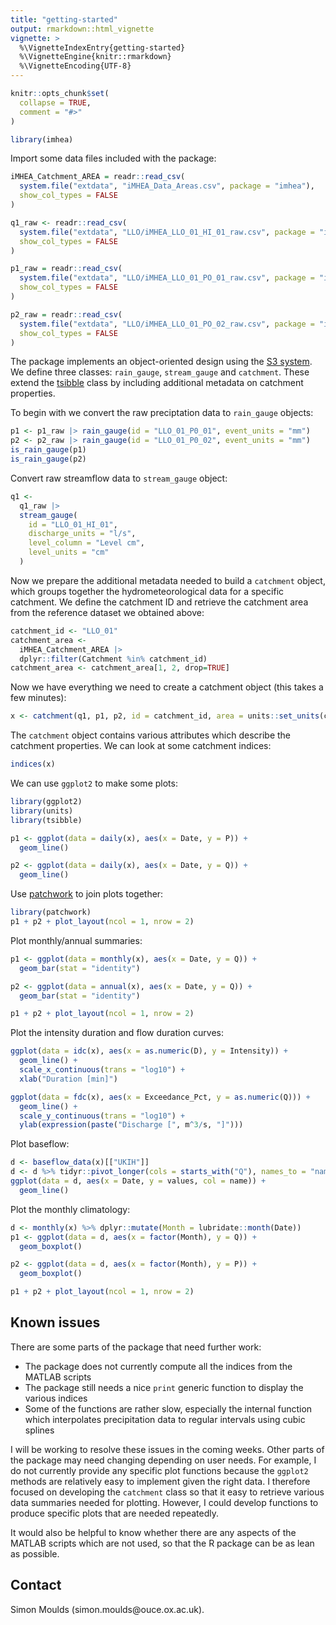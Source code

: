 ```yaml
---
title: "getting-started"
output: rmarkdown::html_vignette
vignette: >
  %\VignetteIndexEntry{getting-started}
  %\VignetteEngine{knitr::rmarkdown}
  %\VignetteEncoding{UTF-8}
---
```


```r
knitr::opts_chunk$set(
  collapse = TRUE,
  comment = "#>"
)
```

```r
library(imhea)
```

Import some data files included with the package:

```r
iMHEA_Catchment_AREA = readr::read_csv(
  system.file("extdata", "iMHEA_Data_Areas.csv", package = "imhea"),
  show_col_types = FALSE
)

q1_raw <- readr::read_csv(
  system.file("extdata", "LLO/iMHEA_LLO_01_HI_01_raw.csv", package = "imhea"),
  show_col_types = FALSE
)

p1_raw = readr::read_csv(
  system.file("extdata", "LLO/iMHEA_LLO_01_PO_01_raw.csv", package = "imhea"),
  show_col_types = FALSE
)

p2_raw = readr::read_csv(
  system.file("extdata", "LLO/iMHEA_LLO_01_PO_02_raw.csv", package = "imhea"),
  show_col_types = FALSE
)
```

The package implements an object-oriented design using the [S3 system](https://adv-r.hadley.nz/s3.html). We define three classes: `rain_gauge`, `stream_gauge` and `catchment`. These extend the [tsibble](https://tsibble.tidyverts.org) class by including additional metadata on catchment properties. 

To begin with we convert the raw preciptation data to `rain_gauge` objects:

```r
p1 <- p1_raw |> rain_gauge(id = "LLO_01_P0_01", event_units = "mm")
p2 <- p2_raw |> rain_gauge(id = "LLO_01_P0_02", event_units = "mm")
is_rain_gauge(p1)
is_rain_gauge(p2)
```

Convert raw streamflow data to `stream_gauge` object:

```r
q1 <-
  q1_raw |>
  stream_gauge(
    id = "LLO_01_HI_01",
    discharge_units = "l/s",
    level_column = "Level cm",
    level_units = "cm"
  )
```

Now we prepare the additional metadata needed to build a `catchment` object, which groups together the hydrometeorological data for a specific catchment. We define the catchment ID and retrieve the catchment area from the reference dataset we obtained above:

```r
catchment_id <- "LLO_01"
catchment_area <-
  iMHEA_Catchment_AREA |>
  dplyr::filter(Catchment %in% catchment_id)
catchment_area <- catchment_area[1, 2, drop=TRUE]
```

Now we have everything we need to create a catchment object (this takes a few minutes):

```r
x <- catchment(q1, p1, p2, id = catchment_id, area = units::set_units(catchment_area, km^2))
```

The `catchment` object contains various attributes which describe the catchment properties. We can look at some catchment indices:

```r
indices(x)
```

We can use `ggplot2` to make some plots:

```r
library(ggplot2)
library(units)
library(tsibble)

p1 <- ggplot(data = daily(x), aes(x = Date, y = P)) +
  geom_line()

p2 <- ggplot(data = daily(x), aes(x = Date, y = Q)) +
  geom_line()
```

Use [patchwork](https://patchwork.data-imaginist.com)  to join plots together:

```r
library(patchwork)
p1 + p2 + plot_layout(ncol = 1, nrow = 2)
```

Plot monthly/annual summaries:

```r
p1 <- ggplot(data = monthly(x), aes(x = Date, y = Q)) +
  geom_bar(stat = "identity")

p2 <- ggplot(data = annual(x), aes(x = Date, y = Q)) +
  geom_bar(stat = "identity")

p1 + p2 + plot_layout(ncol = 1, nrow = 2)
```

Plot the intensity duration and flow duration curves: 

```r
ggplot(data = idc(x), aes(x = as.numeric(D), y = Intensity)) +
  geom_line() +
  scale_x_continuous(trans = "log10") +
  xlab("Duration [min]")
```

```r
ggplot(data = fdc(x), aes(x = Exceedance_Pct, y = as.numeric(Q))) +
  geom_line() +
  scale_y_continuous(trans = "log10") +
  ylab(expression(paste("Discharge [", m^3/s, "]")))
```

Plot baseflow:

```r
d <- baseflow_data(x)[["UKIH"]]
d <- d %>% tidyr::pivot_longer(cols = starts_with("Q"), names_to = "name", values_to = "values")
ggplot(data = d, aes(x = Date, y = values, col = name)) +
  geom_line()
```

Plot the monthly climatology:

```r
d <- monthly(x) %>% dplyr::mutate(Month = lubridate::month(Date))
p1 <- ggplot(data = d, aes(x = factor(Month), y = Q)) +
  geom_boxplot()

p2 <- ggplot(data = d, aes(x = factor(Month), y = P)) +
  geom_boxplot()

p1 + p2 + plot_layout(ncol = 1, nrow = 2)
```

## Known issues 

There are some parts of the package that need further work:

* The package does not currently compute all the indices from the MATLAB scripts
* The package still needs a nice `print` generic function to display the various indices
* Some of the functions are rather slow, especially the internal function which interpolates precipitation data to regular intervals using cubic splines

I will be working to resolve these issues in the coming weeks. Other parts of the package may need changing depending on user needs. For example, I do not currently provide any specific plot functions because the `ggplot2` methods are relatively easy to implement given the right data. I therefore focused on developing the `catchment` class so that it easy to retrieve various data summaries needed for plotting. However, I could develop functions to produce specific plots that are needed repeatedly.

It would also be helpful to know whether there are any aspects of the MATLAB scripts which are not used, so that the R package can be as lean as possible. 

## Contact 
Simon Moulds (simon.moulds@ouce.ox.ac.uk).
